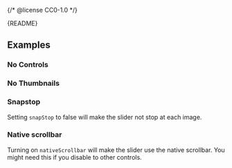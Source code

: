 {/* @license CC0-1.0 */}


<Meta of={ImageSliderStories} />

<Markdown>{README}</Markdown>

<Primary />

<Controls />

## Examples

### No Controls

<Canvas of={ImageSliderStories.NoControls} />

### No Thumbnails

<Canvas of={ImageSliderStories.NoThumbnails} />

### Snapstop

Setting `snapStop` to false will make the slider not stop at each image.

<Canvas of={ImageSliderStories.NoSnapstop} />

### Native scrollbar

Turning on `nativeScrollbar` will make the slider use the native scrollbar. You might need this if you disable to other controls.

<Canvas of={ImageSliderStories.NativeScrollbar} />
